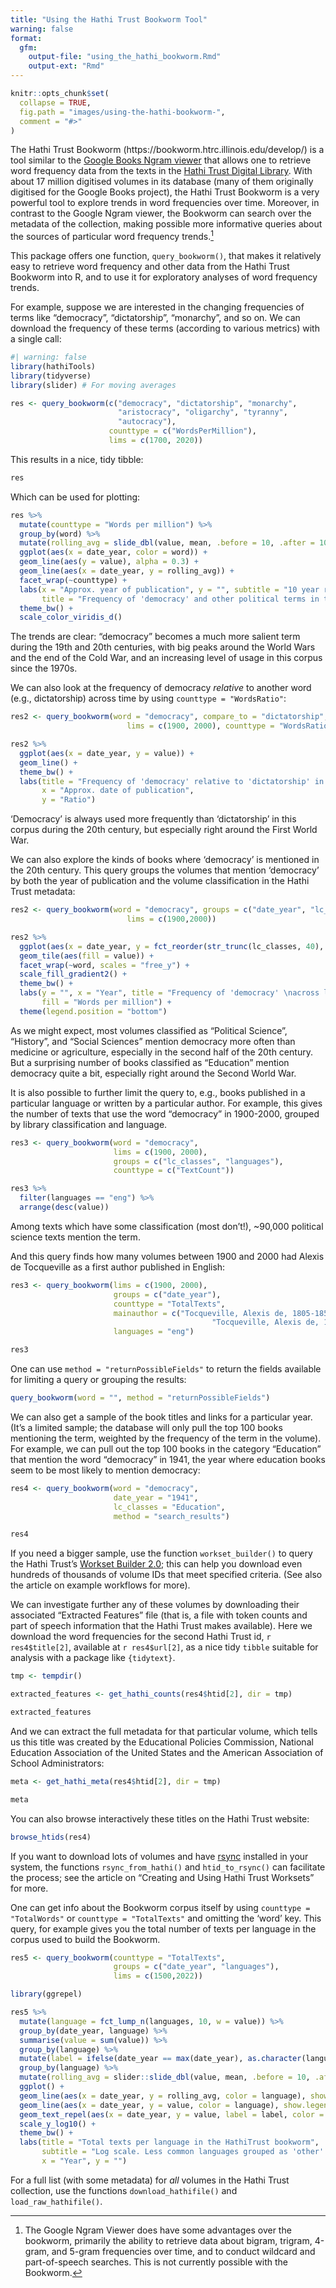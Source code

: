 ```yaml
---
title: "Using the Hathi Trust Bookworm Tool"
warning: false
format: 
  gfm:
    output-file: "using_the_hathi_bookworm.Rmd"
    output-ext: "Rmd"
---
```


```r
knitr::opts_chunk$set(
  collapse = TRUE,
  fig.path = "images/using-the-hathi-bookworm-", 
  comment = "#>"
)
```

The Hathi Trust Bookworm (https://bookworm.htrc.illinois.edu/develop/) is a tool similar to the [Google Books Ngram viewer](https://books.google.com/ngrams) that allows one to retrieve word frequency data from the texts in the [Hathi Trust Digital Library](https://www.hathitrust.org/). With about 17 million digitised volumes in its database (many of them originally digitised for the Google Books project), the Hathi Trust Bookworm is a very powerful tool to explore trends in word frequencies over time. Moreover, in contrast to the Google Ngram viewer, the Bookworm can search over the metadata of the collection, making possible more informative queries about the sources of particular word frequency trends.[^Ngram]

[^Ngram]: The Google Ngram Viewer does have some advantages over the bookworm, primarily the ability to retrieve data about bigram, trigram, 4-gram, and 5-gram frequencies over time, and to conduct wildcard and part-of-speech searches. This is not currently possible with the Bookworm.

This package offers one function, `query_bookworm()`, that makes it relatively easy to retrieve word frequency and other data from the Hathi Trust Bookworm into R, and to use it for exploratory analyses of word frequency trends.

For example, suppose we are interested in the changing frequencies of terms like "democracy", "dictatorship", "monarchy", and so on. We can download the frequency of these terms (according to various metrics) with a single call:

```r
#| warning: false
library(hathiTools)
library(tidyverse)
library(slider) # For moving averages

res <- query_bookworm(c("democracy", "dictatorship", "monarchy",
                        "aristocracy", "oligarchy", "tyranny",
                        "autocracy"),
                      counttype = c("WordsPerMillion"),
                      lims = c(1700, 2020))
```

This results in a nice, tidy tibble:

```r
res
```

Which can be used for plotting:

```r
res %>%
  mutate(counttype = "Words per million") %>%
  group_by(word) %>%
  mutate(rolling_avg = slide_dbl(value, mean, .before = 10, .after = 10)) %>%
  ggplot(aes(x = date_year, color = word)) +
  geom_line(aes(y = value), alpha = 0.3) +
  geom_line(aes(x = date_year, y = rolling_avg)) +
  facet_wrap(~counttype) +
  labs(x = "Approx. year of publication", y = "", subtitle = "10 year rolling average, books published between 1700-2020",
       title = "Frequency of 'democracy' and other political terms in the HathiTrust corpus") +
  theme_bw() +
  scale_color_viridis_d()

```

The trends are clear: "democracy" becomes a much more salient term during the 19th and 20th centuries, with big peaks around the World Wars and the end of the Cold War, and an increasing level of usage in this corpus since the 1970s.

We can also look at the frequency of democracy *relative* to another word (e.g., dictatorship) across time by using `counttype = "WordsRatio"`:

```r
res2 <- query_bookworm(word = "democracy", compare_to = "dictatorship",
                          lims = c(1900, 2000), counttype = "WordsRatio")

res2 %>%
  ggplot(aes(x = date_year, y = value)) +
  geom_line() +
  theme_bw() +
  labs(title = "Frequency of 'democracy' relative to 'dictatorship' in the Bookworm corpus",
       x = "Approx. date of publication",
       y = "Ratio")

```

'Democracy' is always used more frequently than 'dictatorship' in this corpus during the 20th century, but especially right around the First World War.

We can also explore the kinds of books where 'democracy' is mentioned in the 20th century. This query groups the volumes that mention 'democracy' by both the year of publication and the volume classification in the Hathi Trust metadata:

```r
res2 <- query_bookworm(word = "democracy", groups = c("date_year", "lc_classes"),
                          lims = c(1900,2000))

res2 %>%
  ggplot(aes(x = date_year, y = fct_reorder(str_trunc(lc_classes, 40), value))) +
  geom_tile(aes(fill = value)) +
  facet_wrap(~word, scales = "free_y") +
  scale_fill_gradient2() +
  theme_bw() +
  labs(y = "", x = "Year", title = "Frequency of 'democracy' \nacross library classifications",
       fill = "Words per million") +
  theme(legend.position = "bottom")

```

As we might expect, most volumes classified as "Political Science", "History", and "Social Sciences" mention democracy more often than medicine or agriculture, especially in the second half of the 20th century. But a surprising number of books classified as "Education" mention democracy quite a bit, especially right around the Second World War.

It is also possible to further limit the query to, e.g., books published in a particular language or written by a particular author. For example, this gives the number of texts that use the word "democracy" in 1900-2000, grouped by library classification and language.

```r
res3 <- query_bookworm(word = "democracy",
                       lims = c(1900, 2000),
                       groups = c("lc_classes", "languages"),
                       counttype = c("TextCount"))

res3 %>% 
  filter(languages == "eng") %>% 
  arrange(desc(value))
```
Among texts which have some classification (most don't!), ~90,000 political science texts mention the term.

And this query finds how many volumes between 1900 and 2000 had Alexis de Tocqueville as a first author published in English:

```r
res3 <- query_bookworm(lims = c(1900, 2000),
                       groups = c("date_year"),
                       counttype = "TotalTexts",
                       mainauthor = c("Tocqueville, Alexis de, 1805-1859.",
                                             "Tocqueville, Alexis de, 1805-1859"),
                       languages = "eng")

res3
```

One can use `method = "returnPossibleFields"` to return the fields available for limiting a query or grouping the results:

```r
query_bookworm(word = "", method = "returnPossibleFields")

```

We can also get a sample of the book titles and links for a particular year. (It's a limited sample; the database will only pull the top 100 books mentioning the term, weighted by the frequency of the term in the volume). For example, we can pull out the top 100 books in the category "Education" that mention the word "democracy" in 1941, the year where education books seem to be most likely to mention democracy:

```r

res4 <- query_bookworm(word = "democracy",
                       date_year = "1941",
                       lc_classes = "Education",
                       method = "search_results")

res4
```

If you need a bigger sample, use the function `workset_builder()` to query the Hathi Trust's [Workset Builder 2.0](https://solr2.htrc.illinois.edu/solr-ef/); this can help you download even hundreds of thousands of volume IDs that meet specified criteria. (See also the article on example workflows for more).

We can investigate further any of these volumes by downloading their associated "Extracted Features" file (that is, a file with token counts and part of speech information that the Hathi Trust makes available). Here we download the word frequencies for the second Hathi Trust id, `r res4$title[2]`, available at `r res4$url[2]`, as a nice tidy `tibble` suitable for analysis with a package like `{tidytext}`.

```r

tmp <- tempdir()

extracted_features <- get_hathi_counts(res4$htid[2], dir = tmp)

extracted_features

```

And we can extract the full metadata for that particular volume, which tells us this title was created by the Educational Policies Commission, National Education Association of the United States and the American Association of School Administrators:

```r
meta <- get_hathi_meta(res4$htid[2], dir = tmp)

meta
```

You can also browse interactively these titles on the Hathi Trust website:

```r
browse_htids(res4)

```

If you want to download lots of volumes and have [rsync](https://linux.die.net/man/1/rsync) installed in your system, the functions `rsync_from_hathi()` and `htid_to_rsync()` can facilitate the process; see the article on "Creating and Using Hathi Trust Worksets" for more.

One can get info about the Bookworm corpus itself by using `counttype = "TotalWords"` or `counttype = "TotalTexts"` and omitting the 'word' key. This query, for example gives you the total number of texts per language in the corpus used to build the Bookworm.

```r
res5 <- query_bookworm(counttype = "TotalTexts",
                       groups = c("date_year", "languages"),
                       lims = c(1500,2022))

library(ggrepel)

res5 %>%
  mutate(language = fct_lump_n(languages, 10, w = value)) %>%
  group_by(date_year, language) %>%
  summarise(value = sum(value)) %>%
  group_by(language) %>%
  mutate(label = ifelse(date_year == max(date_year), as.character(language), NA_character_)) %>%
  group_by(language) %>%
  mutate(rolling_avg = slider::slide_dbl(value, mean, .before = 10, .after = 10)) %>%
  ggplot() +
  geom_line(aes(x = date_year, y = rolling_avg, color = language), show.legend = FALSE) +
  geom_line(aes(x = date_year, y = value, color = language), show.legend = FALSE, alpha = 0.3) +
  geom_text_repel(aes(x = date_year, y = value, label = label, color = language), show.legend = FALSE) +
  scale_y_log10() +
  theme_bw() +
  labs(title = "Total texts per language in the HathiTrust bookworm",
       subtitle = "Log scale. Less common languages grouped as 'other'. 10 year rolling average.",
       x = "Year", y = "")
```

For a full list (with some metadata) for *all* volumes in the Hathi Trust collection, use the functions `download_hathifile()` and `load_raw_hathifile()`.
